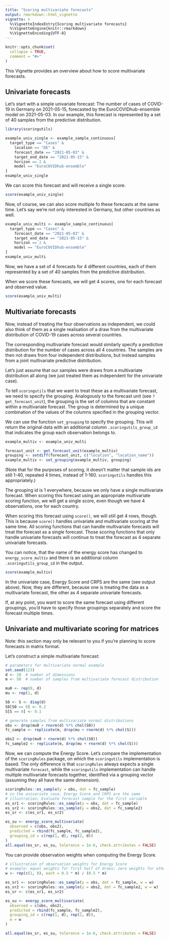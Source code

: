 ```yaml
---
title: "Scoring multivariate forecasts"
output: rmarkdown::html_vignette
vignette: >
  %\VignetteIndexEntry{Scoring multivariate forecasts}
  %\VignetteEngine{knitr::rmarkdown}
  %\VignetteEncoding{UTF-8}
---
```


```r
knitr::opts_chunk$set(
  collapse = TRUE,
  comment = "#>"
)
```
This Vignette provides an overview about how to score multivariate forecasts.


## Univariate forecasts

Let's start with a simple univariate forecast: The number of cases of COVID-19 in Germany on 2021-05-15, forecasted by the EuroCOVIDhub-ensemble model on 2021-05-03. In our example, this forecast is represented by a set of 40 samples from the predictive distribution.

```r
library(scoringutils)

example_univ_single <- example_sample_continuous[
  target_type == "Cases" &
    location == "DE" &
    forecast_date == "2021-05-03" &
    target_end_date == "2021-05-15" &
    horizon == 2 &
    model == "EuroCOVIDhub-ensemble"
]
example_univ_single
```

We can score this forecast and will receive a single score.
```r
score(example_univ_single)
```

Now, of course, we can also score multiple fo these forecasts at the same time. Let's say we're not only interested in Germany, but other countries as well.

```r
example_univ_multi <- example_sample_continuous[
  target_type == "Cases" &
    forecast_date == "2021-05-03" &
    target_end_date == "2021-05-15" &
    horizon == 2 &
    model == "EuroCOVIDhub-ensemble"
]
example_univ_multi
```

Now, we have a set of 4 forecasts for 4 different countries, each of them represented by a set of 40 samples from the predictive distribution.

When we score these forecasts, we will get 4 scores, one for each forecast and observed value.
```r
score(example_univ_multi)
```

## Multivariate forecasts

Now, instead of treating the four observations as independent, we could also think of them as a single realisation of a draw from the multivariate distribution of COVID-19 cases across several countries.

The corresponding multivariate forecast would similarly specify a predictive distribution for the number of cases across all 4 countries. The samples are then not draws from four independent distributions, but instead samples from a joint multivariate predictive distribution.

Let's just assume that our samples were draws from a multivariate distribution all along (we just treated them as independent for the univariate case).

To tell `scoringutils` that we want to treat these as a multivariate forecast, we need to specify the grouping. Analogously to the forecast unit (see `?get_forecast_unit`), the grouping is the set of columns that are constant within a multivariate forecast. The group is determined by a unique combination of the values of the columns specified in the grouping vector.

We can use the function `set_grouping` to specify the grouping. This will return the original data with an additional column `.scoringutils_group_id` that indicates the group each observation belongs to.

```r
example_multiv <- example_univ_multi

forecast_unit <- get_forecast_unit(example_multiv)
grouping <- setdiff(forecast_unit, c("location", "location_name"))
example_multiv <- set_grouping(example_multiv, grouping)
```

(Note that for the purposes of scoring, it doesn't matter that sample ids are still 1-40, repeated 4 times, instead of 1-160. `scoringutils` handles this appropriately.)

The grouping id is 1 everywhere, because we only have a single multivariate forecast. When scoring this forecast using an appropriate multivariate scoring function, we will get a single score, even though we have 4 observations, one for each country.

When scoring this forecast using `score()`, we will still get 4 rows, though. This is because `score()` handles univariate and multivariate scoring at the same time. All scoring functions that can handle multivariate forecasts will treat the forecast as a single forecast. Those scoring functions that only handle univariate forecasts will continue to treat the forecast as 4 separate univariate forecasts.

You can notice, that the name of the energy score has changed to `energy_score_multiv` and there is an additional column `.scoringutils_group_id` in the output.

```r
score(example_multiv)
```

In the univariate case, Energy Score and CRPS are the same (see output above). Now, they are different, because one is treating the data as a multivariate forecast, the other as 4 separate univariate forecasts.

If, at any point, you want to score the same forecast using different groupings, you'd have to specify those groupings separately and score the forecast multiple times.

<!-- ## Details on the grouping - WIP

As mentioned above, you can set the grouping with the `set_grouping` function. This will return the original data with an additional column `.scoringutils_group_id` that indicates the group each observation belongs to.

Alternatively, you can set the grouping right when creating the forecast.


forecast <- as_forecast_sample(
  example_sample_continuous,
  grouping = c("target_end_date", "target_type", "forecast_date", "model", "horizon")
)

forecast -->



## Univariate and multivariate scoring for matrices

Note: this section may only be relevant to you if you're planning to score forecasts in matrix format.

Let's construct a simple multivariate forecast:

```r
# parameters for multivariate normal example
set.seed(123)
d <- 10  # number of dimensions
m <- 50  # number of samples from multivariate forecast distribution

mu0 <- rep(0, d)
mu <- rep(1, d)

S0 <- S <- diag(d)
S0[S0 == 0] <- 0.2
S[S == 0] <- 0.1

# generate samples from multivariate normal distributions
obs <- drop(mu0 + rnorm(d) %*% chol(S0))
fc_sample <- replicate(m, drop(mu + rnorm(d) %*% chol(S)))

obs2 <- drop(mu0 + rnorm(d) %*% chol(S0))
fc_sample2 <- replicate(m, drop(mu + rnorm(d) %*% chol(S)))
```

Now, we can compute the Energy Score. Let's compare the implementation of the `scoringRules` package, on which the `scoringutils` implementation is based. The only difference is that `scoringRules` always expects a single multivariate `forecast`, while the `scoringutils` implementation can handle multiple multivariate forecasts together, identified via a grouping vector (assuming they all have the same dimension).

```r
scoringRules::es_sample(y = obs, dat = fc_sample)
# in the univariate case, Energy Score and CRPS are the same
# illustration: Evaluate forecast sample for the first variable
es_sr1 <- scoringRules::es_sample(y = obs, dat = fc_sample)
es_sr2 <- scoringRules::es_sample(y = obs2, dat = fc_sample2)
es_sr <- c(es_sr1, es_sr2)

es_su <- energy_score_multivariate(
  observed = c(obs, obs2),
  predicted = rbind(fc_sample, fc_sample2),
  grouping_id = c(rep(1, d), rep(2, d))
)
all.equal(es_sr, es_su, tolerance = 1e-6, check.attributes = FALSE)
```

You can provide observation weights when computing the Energy Score.

```r
# illustration of observation weights for Energy Score
# example: equal weights for first half of draws; zero weights for other draws
w <- rep(c(1, 0), each = 0.5 * m) / (0.5 * m)

es_sr1 <- scoringRules::es_sample(y = obs, dat = fc_sample, w = w)
es_sr2 <- scoringRules::es_sample(y = obs2, dat = fc_sample2, w = w)
es_sr <- c(es_sr1, es_sr2)

es_su <- energy_score_multivariate(
  observed = c(obs, obs2),
  predicted = rbind(fc_sample, fc_sample2),
  grouping_id = c(rep(1, d), rep(2, d)),
  w = w
)

all.equal(es_sr, es_su, tolerance = 1e-6, check.attributes = FALSE)
```
